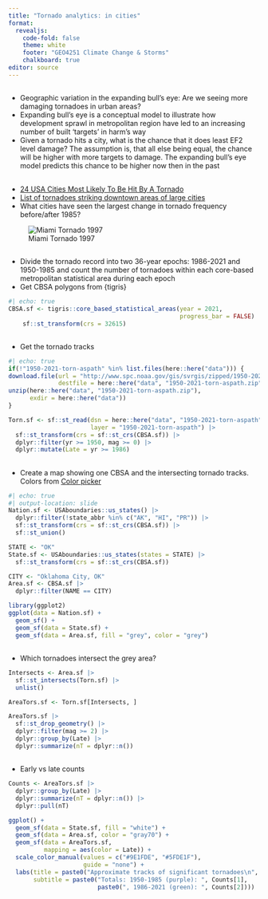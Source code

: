 ```yaml
---
title: "Tornado analytics: in cities"
format: 
  revealjs:
    code-fold: false
    theme: white
    footer: "GEO4251 Climate Change & Storms"
    chalkboard: true
editor: source
---
```


##

-   Geographic variation in the expanding bull's eye: Are we seeing more damaging tornadoes in urban areas?
- Expanding bull's eye is a conceptual model to illustrate how development sprawl in metropolitan region have led to an increasing number of built ‘targets’ in harm's way
-   Given a tornado hits a city, what is the chance that it does least EF2 level damage? The assumption is, that all else being equal, the chance will be higher with more targets to damage. The expanding bull's eye model predicts this chance to be higher now then in the past

##

-   [24 USA Cities Most Likely To Be Hit By A Tornado](https://www.thetravel.com/usa-cities-tornado/)
-   [List of tornadoes striking downtown areas of large cities](https://en.wikipedia.org/wiki/List_of_tornadoes_striking_downtown_areas_of_large_cities)
-   What cities have seen the largest change in tornado frequency before/after 1985? 

![Miami Tornado 1997](figures/MiamiTornado.png)

##

-   Divide the tornado record into two 36-year epochs: 1986-2021 and 1950-1985 and count the number of tornadoes within each core-based metropolitan statistical area during each epoch
-   Get CBSA polygons from {tigris}

```r
#| echo: true
CBSA.sf <- tigris::core_based_statistical_areas(year = 2021, 
                                                progress_bar = FALSE) |>
    sf::st_transform(crs = 32615)
```

##

-   Get the tornado tracks

```r
#| echo: true
if(!"1950-2021-torn-aspath" %in% list.files(here::here("data"))) {
download.file(url = "http://www.spc.noaa.gov/gis/svrgis/zipped/1950-2021-torn-aspath.zip",
              destfile = here::here("data", "1950-2021-torn-aspath.zip"))
unzip(here::here("data", "1950-2021-torn-aspath.zip"), 
      exdir = here::here("data"))
}

Torn.sf <- sf::st_read(dsn = here::here("data", "1950-2021-torn-aspath"), 
                       layer = "1950-2021-torn-aspath") |>
  sf::st_transform(crs = sf::st_crs(CBSA.sf)) |>
  dplyr::filter(yr >= 1950, mag >= 0) |>
  dplyr::mutate(Late = yr >= 1986)
```

##

-   Create a map showing one CBSA and the intersecting tornado tracks. Colors from [Color picker](https://image-color-picker.com/hex-code-picker)

```r
#| echo: true
#| output-location: slide
Nation.sf <- USAboundaries::us_states() |>
  dplyr::filter(!state_abbr %in% c("AK", "HI", "PR")) |>
  sf::st_transform(crs = sf::st_crs(CBSA.sf)) |>
  sf::st_union()

STATE <- "OK"
State.sf <- USAboundaries::us_states(states = STATE) |>
  sf::st_transform(crs = sf::st_crs(CBSA.sf))

CITY <- "Oklahoma City, OK"
Area.sf <- CBSA.sf |>
  dplyr::filter(NAME == CITY)

library(ggplot2)
ggplot(data = Nation.sf) +
  geom_sf() +
  geom_sf(data = State.sf) +
  geom_sf(data = Area.sf, fill = "grey", color = "grey")
```

##

-   Which tornadoes intersect the grey area?

```r
Intersects <- Area.sf |>
  sf::st_intersects(Torn.sf) |>
  unlist()

AreaTors.sf <- Torn.sf[Intersects, ]

AreaTors.sf |>
  sf::st_drop_geometry() |>
  dplyr::filter(mag >= 2) |>
  dplyr::group_by(Late) |>
  dplyr::summarize(nT = dplyr::n())
```

##

-   Early vs late counts

```r
Counts <- AreaTors.sf |>
  dplyr::group_by(Late) |>
  dplyr::summarize(nT = dplyr::n()) |>
  dplyr::pull(nT)

ggplot() +
  geom_sf(data = State.sf, fill = "white") +
  geom_sf(data = Area.sf, color = "gray70") +
  geom_sf(data = AreaTors.sf, 
          mapping = aes(color = Late)) +
  scale_color_manual(values = c("#9E1FDE", "#5FDE1F"),
                     guide = "none") +
  labs(title = paste0("Approximate tracks of significant tornadoes\n", CITY),
       subtitle = paste0("Totals: 1950-1985 (purple): ", Counts[1], 
                         paste0(", 1986-2021 (green): ", Counts[2])))
```
